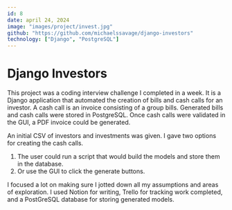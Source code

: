 ```yaml
---
id: 8
date: april 24, 2024
image: "images/project/invest.jpg"
github: "https://github.com/michaelssavage/django-investors"
technology: ["Django", "PostgreSQL"]
---
```


# Django Investors

This project was a coding interview challenge I completed in a week. It is a Django application that automated the creation of bills and cash calls for an investor. A cash call is an invoice consisting of a group bills. Generated bills and cash calls were stored in PostgreSQL. Once cash calls were validated in the GUI, a PDF invoice could be generated.

<Picture src="images/project/invest.jpg" alt="coffee icon" />

An initial CSV of investors and investments was given. I gave two options for creating the cash calls.

1. The user could run a script that would build the models and store them in the database.
2. Or use the GUI to click the generate buttons.

I focused a lot on making sure I jotted down all my assumptions and areas of exploration. I used Notion for writing, Trello for tracking work completed, and a PostGreSQL database for storing generated models.
